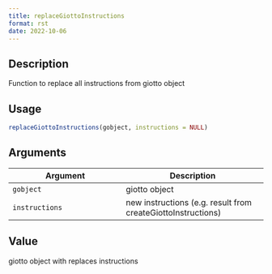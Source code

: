 ```yaml
--- 
title: replaceGiottoInstructions 
format: rst 
date: 2022-10-06 
--- 
```


## Description

Function to replace all instructions from giotto object


## Usage

```r
replaceGiottoInstructions(gobject, instructions = NULL)
```


## Arguments

Argument      |Description
------------- |----------------
`gobject`     |     giotto object
`instructions`     |     new instructions (e.g. result from createGiottoInstructions)


## Value

giotto object with replaces instructions


